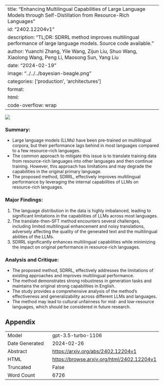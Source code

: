 
---
title: "Enhancing Multilingual Capabilities of Large Language Models through Self-Distillation from Resource-Rich Languages"
id: "2402.12204v1"
description: "TL;DR: SDRRL method improves multilingual performance of large language models. Source code available."
author: Yuanchi Zhang, Yile Wang, Zijun Liu, Shuo Wang, Xiaolong Wang, Peng Li, Maosong Sun, Yang Liu
date: "2024-02-19"
image: "../../../bayesian-beagle.png"
categories: ['production', 'architectures']
format:
  html:
    code-overflow: wrap
---

![](../../../bayesian-beagle.png)

### Summary:
- Large language models (LLMs) have been pre-trained on multilingual corpora, but their performance lags behind in most languages compared to a few resource-rich languages.
- The common approach to mitigate this issue is to translate training data from resource-rich languages into other languages and then continue training. However, this approach has limitations and may degrade the capabilities in the original primary language.
- The proposed method, SDRRL, effectively improves multilingual performance by leveraging the internal capabilities of LLMs on resource-rich languages.

### Major Findings:
1. The language distribution in the data is highly imbalanced, leading to significant limitations in the capabilities of LLMs across most languages.
2. The translate-then-SFT method encounters several challenges, including limited multilingual enhancement and noisy translations, adversely affecting the quality of the generated text and the multilingual abilities of the LLMs.
3. SDRRL significantly enhances multilingual capabilities while minimizing the impact on original performance in resource-rich languages.

### Analysis and Critique:
- The proposed method, SDRRL, effectively addresses the limitations of existing approaches and improves multilingual performance.
- The method demonstrates strong robustness in generation tasks and maintains the original strong capabilities in English.
- The study provides a comprehensive analysis of the method's effectiveness and generalizability across different LLMs and languages.
- The method may lead to cultural unfairness for mid- and low-resource languages, which should be considered in future research.

## Appendix

|          |          |
|----------|----------|
| Model     | gpt-3.5-turbo-1106       |
| Date Generated     | 2024-02-26       |
| Abstract | [https://arxiv.org/abs/2402.12204v1](https://arxiv.org/abs/2402.12204v1)        |
| HTML     | [https://browse.arxiv.org/html/2402.12204v1](https://browse.arxiv.org/html/2402.12204v1)       |
| Truncated       | False       |
| Word Count       | 6726       |